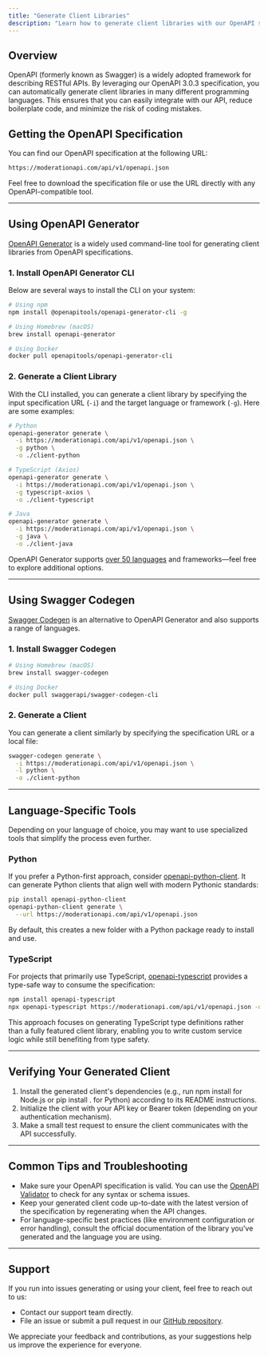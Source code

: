```yaml
---
title: "Generate Client Libraries"
description: "Learn how to generate client libraries with our OpenAPI specification"
---
```


## Overview

OpenAPI (formerly known as Swagger) is a widely adopted framework for describing RESTful APIs. By leveraging our OpenAPI 3.0.3 specification, you can automatically generate client libraries in many different programming languages. This ensures that you can easily integrate with our API, reduce boilerplate code, and minimize the risk of coding mistakes.

## Getting the OpenAPI Specification

You can find our OpenAPI specification at the following URL:

```bash
https://moderationapi.com/api/v1/openapi.json
```

Feel free to download the specification file or use the URL directly with any OpenAPI-compatible tool.

---

## Using OpenAPI Generator

[OpenAPI Generator](https://openapi-generator.tech/) is a widely used command-line tool for generating client libraries from OpenAPI specifications.

### 1. Install OpenAPI Generator CLI

Below are several ways to install the CLI on your system:

```bash
# Using npm
npm install @openapitools/openapi-generator-cli -g

# Using Homebrew (macOS)
brew install openapi-generator

# Using Docker
docker pull openapitools/openapi-generator-cli
```

### 2. Generate a Client Library

With the CLI installed, you can generate a client library by specifying the input specification URL (`-i`) and the target language or framework (`-g`). Here are some examples:

```bash
# Python
openapi-generator generate \
  -i https://moderationapi.com/api/v1/openapi.json \
  -g python \
  -o ./client-python

# TypeScript (Axios)
openapi-generator generate \
  -i https://moderationapi.com/api/v1/openapi.json \
  -g typescript-axios \
  -o ./client-typescript

# Java
openapi-generator generate \
  -i https://moderationapi.com/api/v1/openapi.json \
  -g java \
  -o ./client-java
```

OpenAPI Generator supports [over 50 languages](https://openapi-generator.tech/docs/generators) and frameworks—feel free to explore additional options.

---

## Using Swagger Codegen

[Swagger Codegen](https://github.com/swagger-api/swagger-codegen) is an alternative to OpenAPI Generator and also supports a range of languages.

### 1. Install Swagger Codegen

```bash
# Using Homebrew (macOS)
brew install swagger-codegen

# Using Docker
docker pull swaggerapi/swagger-codegen-cli
```

### 2. Generate a Client

You can generate a client similarly by specifying the specification URL or a local file:

```bash
swagger-codegen generate \
  -i https://moderationapi.com/api/v1/openapi.json \
  -l python \
  -o ./client-python
```

---

## Language-Specific Tools

Depending on your language of choice, you may want to use specialized tools that simplify the process even further.

### Python

If you prefer a Python-first approach, consider [openapi-python-client](https://github.com/openapi-generators/openapi-python-client). It can generate Python clients that align well with modern Pythonic standards:

```bash
pip install openapi-python-client
openapi-python-client generate \
  --url https://moderationapi.com/api/v1/openapi.json
```

By default, this creates a new folder with a Python package ready to install and use.

### TypeScript

For projects that primarily use TypeScript, [openapi-typescript](https://github.com/drwpow/openapi-typescript) provides a type-safe way to consume the specification:

```bash
npm install openapi-typescript
npx openapi-typescript https://moderationapi.com/api/v1/openapi.json -o types.ts
```

This approach focuses on generating TypeScript type definitions rather than a fully featured client library, enabling you to write custom service logic while still benefiting from type safety.

---

## Verifying Your Generated Client

1. Install the generated client's dependencies (e.g., run npm install for Node.js or pip install . for Python) according to its README instructions.
2. Initialize the client with your API key or Bearer token (depending on your authentication mechanism).
3. Make a small test request to ensure the client communicates with the API successfully.

---

## Common Tips and Troubleshooting

- Make sure your OpenAPI specification is valid. You can use the [OpenAPI Validator](https://validator.swagger.io/) to check for any syntax or schema issues.
- Keep your generated client code up-to-date with the latest version of the specification by regenerating when the API changes.
- For language-specific best practices (like environment configuration or error handling), consult the official documentation of the library you've generated and the language you are using.

---

## Support

If you run into issues generating or using your client, feel free to reach out to us:

- Contact our support team directly.
- File an issue or submit a pull request in our [GitHub repository](https://github.com/moderationapi/moderation-api).

We appreciate your feedback and contributions, as your suggestions help us improve the experience for everyone.
